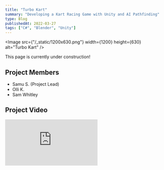 ```yaml
---
title: "Turbo Kart"
summary: "Developing a Kart Racing Game with Unity and AI Pathfinding"
type: Blog
publishedAt: 2022-03-27
tags: ["C#", "Blender", "Unity"]
---
```


<Image
  src={"/_static/1200x630.png"}
  width={1200}
  height={630}
  alt="Turbo Kart"
/>

This page is currently under construction!

## Project Members

- Samu S. (Project Lead)
- Olli K.
- Sam Whitley

## Project Video

<iframe
    className="w-full aspect-video self-stretch md:min-h-96 rounded-lg"
    src="https://www.youtube.com/embed/BgVFu8HWOqg"
    frameBorder="0"
    title="IoT Dashboard"
    aria-hidden="true"
/>